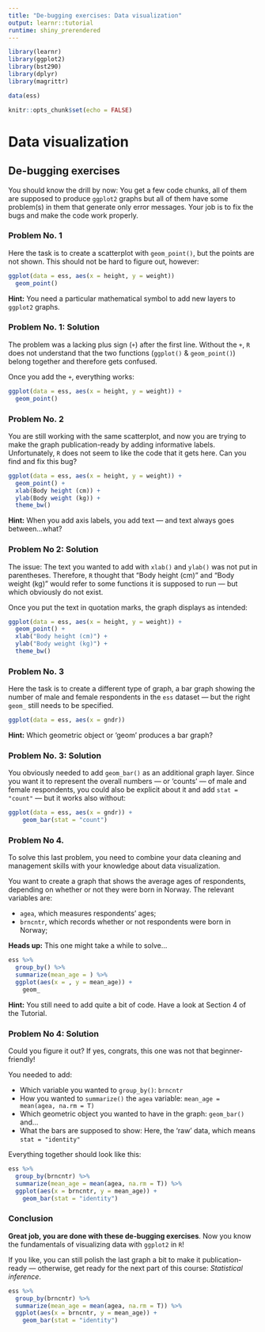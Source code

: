 ```yaml
---
title: "De-bugging exercises: Data visualization"
output: learnr::tutorial
runtime: shiny_prerendered
---
```


```r
library(learnr)
library(ggplot2)
library(bst290)
library(dplyr)
library(magrittr)

data(ess)

knitr::opts_chunk$set(echo = FALSE)
```

# Data visualization

## De-bugging exercises {data-progressive=TRUE}

You should know the drill by now: You get a few code chunks, all of them are supposed to produce `ggplot2` graphs but all of them have some problem(s) in them that generate only error messages. Your job is to fix the bugs and make the code work properly.

### Problem No. 1

Here the task is to create a scatterplot with `geom_point()`, but the points are not shown. This should not be hard to figure out, however:
```r
ggplot(data = ess, aes(x = height, y = weight))
  geom_point()
```

<div id="ex1-hint">
**Hint:** You need a particular mathematical symbol to add new layers to `ggplot2` graphs.
</div>

### Problem No. 1: Solution

The problem was a lacking plus sign (`+`) after the first line. Without the `+`, `R` does not understand that the two functions (`ggplot()` & `geom_point()`) belong together and therefore gets confused. 

Once you add the `+`, everything works:
```r
ggplot(data = ess, aes(x = height, y = weight)) +
  geom_point()
```

### Problem No. 2

You are still working with the same scatterplot, and now you are trying to make the graph publication-ready by adding informative labels. Unfortunately, `R` does not seem to like the code that it gets here. Can you find and fix this bug?

```r
ggplot(data = ess, aes(x = height, y = weight)) +
  geom_point() +
  xlab(Body height (cm)) +
  ylab(Body weight (kg)) +
  theme_bw()
```

<div id="ex2-hint">
**Hint:** When you add axis labels, you add text --- and text always goes between...what?
</div>

### Problem No 2: Solution

The issue: The text you wanted to add with `xlab()` and `ylab()` was not put in parentheses. Therefore, `R` thought that "Body height (cm)" and "Body weight (kg)" would refer to some functions it is supposed to run --- but which obviously do not exist. 

Once you put the text in quotation marks, the graph displays as intended:
```r
ggplot(data = ess, aes(x = height, y = weight)) +
  geom_point() +
  xlab("Body height (cm)") +
  ylab("Body weight (kg)") +
  theme_bw()
```

### Problem No. 3

Here the task is to create a different type of graph, a bar graph showing the number of male and female respondents in the `ess` dataset --- but the right `geom_` still needs to be specified.

```r
ggplot(data = ess, aes(x = gndr))
```

<div id="ex3-hint">
**Hint:** Which geometric object or 'geom' produces a bar graph?
</div>

### Problem No. 3: Solution

You obviously needed to add `geom_bar()` as an additional graph layer. Since you want it to represent the overall numbers --- or 'counts' --- of male and female respondents, you could also be explicit about it and add `stat = "count"` --- but it works also without:
```r
ggplot(data = ess, aes(x = gndr)) +
    geom_bar(stat = "count")
```

### Problem No 4.

To solve this last problem, you need to combine your data cleaning and management skills with your knowledge about data visualization.

You want to create a graph that shows the average ages of respondents, depending on whether or not they were born in Norway. The relevant variables are:

* `agea`, which measures respondents' ages;
* `brncntr`, which records whether or not respondents were born in Norway;

**Heads up:** This one might take a while to solve...
```r
ess %>% 
  group_by() %>% 
  summarize(mean_age = ) %>% 
  ggplot(aes(x = , y = mean_age)) +
    geom_
```

<div id="ex4-hint">
**Hint:** You still need to add quite a bit of code. Have a look at Section 4 of the Tutorial.
</div>

### Problem No 4: Solution

Could you figure it out? If yes, congrats, this one was not that beginner-friendly!

You needed to add:

* Which variable you wanted to `group_by()`: `brncntr`
* How you wanted to `summarize()` the `agea` variable: `mean_age = mean(agea, na.rm = T)`
* Which geometric object you wanted to have in the graph: `geom_bar()` and...
* What the bars are supposed to show: Here, the 'raw' data, which means `stat = "identity"`

Everything together should look like this:
```r
ess %>% 
  group_by(brncntr) %>% 
  summarize(mean_age = mean(agea, na.rm = T)) %>% 
  ggplot(aes(x = brncntr, y = mean_age)) +
    geom_bar(stat = "identity")
```

### Conclusion

**Great job, you are done with these de-bugging exercises**. Now you know the fundamentals of visualizing data with `ggplot2` in `R`!

If you like, you can still polish the last graph a bit to make it publication-ready --- otherwise, get ready for the next part of this course: *Statistical inference*.
```r
ess %>% 
  group_by(brncntr) %>% 
  summarize(mean_age = mean(agea, na.rm = T)) %>% 
  ggplot(aes(x = brncntr, y = mean_age)) +
    geom_bar(stat = "identity")
```
